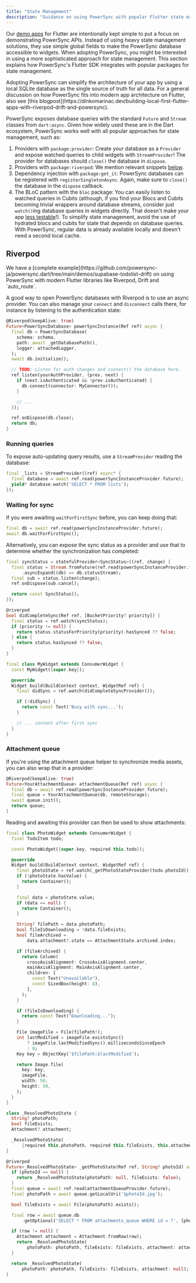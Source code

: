 ```yaml
---
title: "State Management"
description: "Guidance on using PowerSync with popular Flutter state management libraries."
---
```


Our [demo apps](/resources/demo-apps-example-projects) for Flutter are intentionally kept simple to put a focus on demonstrating
PowerSync APIs.
Instead of using heavy state management solutions, they use simple global fields to make the PowerSync database accessible to widgets.
When adopting PowerSync, you might be interested in using a more sophisticated approach for state management.
This section explains how PowerSync's Flutter SDK integrates with popular packages for state management.

<Note>
Adopting PowerSync can simplify the architecture of your app by using a local SQLite database as the single source of truth for all data.
For a general discussion on how PowerSync fits into modern app architecture on Flutter, also see [this blogpost](https://dinkomarinac.dev/building-local-first-flutter-apps-with-riverpod-drift-and-powersync).
</Note>

PowerSync exposes database queries with the standard `Future` and `Stream` classes from `dart:async`. Given how widely used these are
in the Dart ecosystem, PowerSync works well with all popular approaches for state management, such as:

1. Providers with `package:provider`: Create your database as a `Provider` and expose watched queries to child widgets with `StreamProvider`!
   The provider for databases should `close()` the database in `dispose`.
2. Providers with `package:riverpod`: We mention relevant snippets [below](#riverpod).
3. Dependency injection with `package:get_it`: PowerSync databases can be registered with `registerSingletonAsync`. Again, make sure
   to `close()` the database in the `dispose` callback.
4. The BLoC pattern with the `bloc` package: You can easily listen to watched queries in Cubits (although, if you find your
   Blocs and Cubits becoming trivial wrappers around database streams, consider just `watch()`ing database queries in widgets directly.
   That doesn't make your app [less testable](/client-sdk-references/flutter/unit-testing)!).
   To simplify state management, avoid the use of hydrated blocs and cubits for state that depends on database queries. With PowerSync,
   regular data is already available locally and doesn't need a second local cache.

## Riverpod

<Tip>
We have a [complete example](https://github.com/powersync-ja/powersync.dart/tree/main/demos/supabase-todolist-drift) on using PowerSync
with modern Flutter libraries like Riverpod, Drift and `auto_route`.
</Tip>

A good way to open PowerSync databases with Riverpod is to use an async provider. You can also manage your `connect` and
`disconnect` calls there, for instance by listening to the authentication state:

```dart
@Riverpod(keepAlive: true)
Future<PowerSyncDatabase> powerSyncInstance(Ref ref) async {
  final db = PowerSyncDatabase(
    schema: schema,
    path: await _getDatabasePath(),
    logger: attachedLogger,
  );
  await db.initialize();

  // TODO: Listen for auth changes and connect() the database here.
  ref.listen(yourAuthProvider, (prev, next) {
    if (next.isAuthenticated && !prev.isAuthenticated) {
      db.connect(connector: MyConnector());
    }

    // ...
  });

  ref.onDispose(db.close);
  return db;
}
```

### Running queries

To expose auto-updating query results, use a `StreamProvider` reading the database:

```dart
final _lists = StreamProvider((ref) async* {
  final database = await ref.read(powerSyncInstanceProvider.future);
  yield* database.watch('SELECT * FROM lists');
});
```

### Waiting for sync

If you were awaiting `waitForFirstSync` before, you can keep doing that:

```dart
final db = await ref.read(powerSyncInstanceProvider.future);
await db.waitForFirstSync();
```

Alternatively, you can expose the sync status as a provider and use that to determine
whether the synchronization has completed:

```dart
final syncStatus = statefulProvider<SyncStatus>((ref, change) {
  final status = Stream.fromFuture(ref.read(powerSyncInstanceProvider.future))
      .asyncExpand((db) => db.statusStream);
  final sub = status.listen(change);
  ref.onDispose(sub.cancel);

  return const SyncStatus();
});

@riverpod
bool didCompleteSync(Ref ref, [BucketPriority? priority]) {
  final status = ref.watch(syncStatus);
  if (priority != null) {
    return status.statusForPriority(priority).hasSynced ?? false;
  } else {
    return status.hasSynced ?? false;
  }
}

final class MyWidget extends ConsumerWidget {
  const MyWidget({super.key});

  @override
  Widget build(BuildContext context, WidgetRef ref) {
    final didSync = ref.watch(didCompleteSyncProvider());

    if (!didSync) {
      return const Text('Busy with sync...');
    }

    // ... content after first sync
  }
}
```

### Attachment queue

If you're using the attachment queue helper to synchronize media assets, you can also wrap that in a provider:

```dart
@Riverpod(keepAlive: true)
Future<YourAttachmentQueue> attachmentQueue(Ref ref) async {
  final db = await ref.read(powerSyncInstanceProvider.future);
  final queue = YourAttachmentQueue(db, remoteStorage);
  await queue.init();
  return queue;
}
```

Reading and awaiting this provider can then be used to show attachments:

```dart
final class PhotoWidget extends ConsumerWidget {
  final TodoItem todo;

  const PhotoWidget({super.key, required this.todo});

  @override
  Widget build(BuildContext context, WidgetRef ref) {
    final photoState = ref.watch(_getPhotoStateProvider(todo.photoId));
    if (!photoState.hasValue) {
      return Container();
    }

    final data = photoState.value;
    if (data == null) {
      return Container();
    }

    String? filePath = data.photoPath;
    bool fileIsDownloading = !data.fileExists;
    bool fileArchived =
        data.attachment?.state == AttachmentState.archived.index;

    if (fileArchived) {
      return Column(
        crossAxisAlignment: CrossAxisAlignment.center,
        mainAxisAlignment: MainAxisAlignment.center,
        children: [
          const Text("Unavailable"),
          const SizedBox(height: 8),
        ],
      );
    }

    if (fileIsDownloading) {
      return const Text("Downloading...");
    }

    File imageFile = File(filePath!);
    int lastModified = imageFile.existsSync()
        ? imageFile.lastModifiedSync().millisecondsSinceEpoch
        : 0;
    Key key = ObjectKey('$filePath:$lastModified');

    return Image.file(
      key: key,
      imageFile,
      width: 50,
      height: 50,
    );
  }
}

class _ResolvedPhotoState {
  String? photoPath;
  bool fileExists;
  Attachment? attachment;

  _ResolvedPhotoState(
      {required this.photoPath, required this.fileExists, this.attachment});
}

@riverpod
Future<_ResolvedPhotoState> _getPhotoState(Ref ref, String? photoId) async {
  if (photoId == null) {
    return _ResolvedPhotoState(photoPath: null, fileExists: false);
  }
  final queue = await ref.read(attachmentQueueProvider.future);
  final photoPath = await queue.getLocalUri('$photoId.jpg');

  bool fileExists = await File(photoPath).exists();

  final row = await queue.db
      .getOptional('SELECT * FROM attachments_queue WHERE id = ?', [photoId]);

  if (row != null) {
    Attachment attachment = Attachment.fromRow(row);
    return _ResolvedPhotoState(
        photoPath: photoPath, fileExists: fileExists, attachment: attachment);
  }

  return _ResolvedPhotoState(
      photoPath: photoPath, fileExists: fileExists, attachment: null);
}
```

